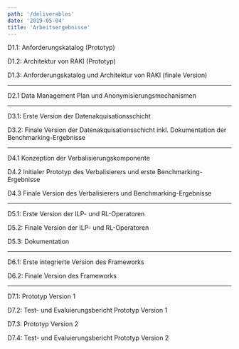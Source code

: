 ```yaml
---
path: '/deliverables'
date: '2019-05-04'
title: 'Arbeitsergebnisse'
---
```


D1.1: Anforderungskatalog (Prototyp)

<!--
[D1.1: Anforderungskatalog (Prototyp)](./D1.1.pdf)
[D1.2: Architektur von RAKI (Prototyp)](./D1.2.pdf)
-->

D1.2: Architektur von RAKI (Prototyp)



D1.3: Anforderungskatalog und Architektur von RAKI (finale Version)


---
D2.1 Data Management Plan und Anonymisierungsmechanismen

---

D3.1: Erste Version der Datenakquisationsschicht

D3.2: Finale Version der Datenakquisationsschicht inkl. Dokumentation der Benchmarking-Ergebnisse

---

D4.1 Konzeption der Verbalisierungskomponente

D4.2 Initialer Prototyp des Verbalisierers und erste Benchmarking-Ergebnisse

D4.3 Finale Version des Verbalisierers und Benchmarking-Ergebnisse

---

D5.1: Erste Version der ILP- und RL-Operatoren

D5.2: Finale Version der ILP- und RL-Operatoren

D5.3: Dokumentation

---

D6.1: Erste integrierte Version des Frameworks

D6.2: Finale Version des Frameworks

---

D7.1: Prototyp Version 1

D7.2: Test- und Evaluierungsbericht Prototyp Version 1

D7.3: Prototyp Version 2

D7.4: Test- und Evaluierungsbericht Prototyp Version 2
